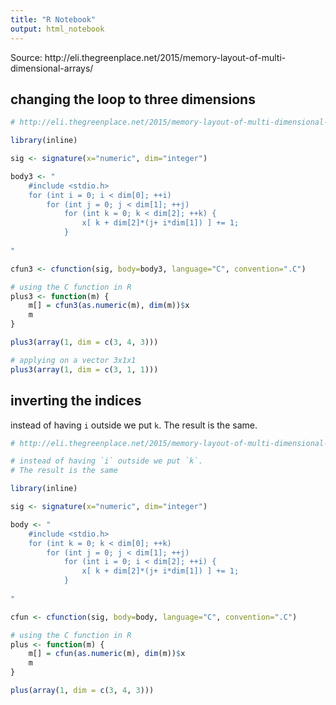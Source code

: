 ```yaml
---
title: "R Notebook"
output: html_notebook
---
```


Source: http://eli.thegreenplace.net/2015/memory-layout-of-multi-dimensional-arrays/



## changing the loop to three dimensions

```r
# http://eli.thegreenplace.net/2015/memory-layout-of-multi-dimensional-arrays/

library(inline)

sig <- signature(x="numeric", dim="integer")

body3 <- "
    #include <stdio.h>
    for (int i = 0; i < dim[0]; ++i)
        for (int j = 0; j < dim[1]; ++j)
            for (int k = 0; k < dim[2]; ++k) {
                x[ k + dim[2]*(j+ i*dim[1]) ] += 1;
            }
        
"

cfun3 <- cfunction(sig, body=body3, language="C", convention=".C")

# using the C function in R
plus3 <- function(m) {
    m[] = cfun3(as.numeric(m), dim(m))$x
    m
}

plus3(array(1, dim = c(3, 4, 3)))
```


```r
# applying on a vector 3x1x1
plus3(array(1, dim = c(3, 1, 1)))
```


## inverting the indices
instead of having `i` outside we put `k`. The result is the same.

```r
# http://eli.thegreenplace.net/2015/memory-layout-of-multi-dimensional-arrays/

# instead of having `i` outside we put `k`.
# The result is the same

library(inline)

sig <- signature(x="numeric", dim="integer")

body <- "
    #include <stdio.h>
    for (int k = 0; k < dim[0]; ++k)
        for (int j = 0; j < dim[1]; ++j)
            for (int i = 0; i < dim[2]; ++i) {
                x[ k + dim[2]*(j+ i*dim[1]) ] += 1;
            }
        
"

cfun <- cfunction(sig, body=body, language="C", convention=".C")

# using the C function in R
plus <- function(m) {
    m[] = cfun(as.numeric(m), dim(m))$x
    m
}

plus(array(1, dim = c(3, 4, 3)))
```



